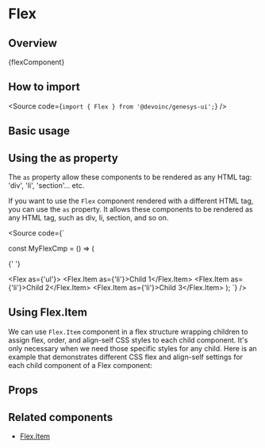 

<Meta of={Stories} />

# Flex

## Overview

<Markdown>{flexComponent}</Markdown>

## How to import

<Source code={`import { Flex } from '@devoinc/genesys-ui';`} />

## Basic usage

<Canvas of={Stories.Base} />

## Using the as property

The `as` property allow these components to be rendered as any HTML tag:
'div', 'li', 'section'... etc.

If you want to use the `Flex` component rendered with a different HTML tag, you can use the `as` property.
It allows these components to be rendered as any HTML tag, such as div, li, section, and so on.

<Source
  code={`

const MyFlexCmp = () => (

{' '}

<Flex as={'ul'}>
  <Flex.Item as={'li'}>Child 1</Flex.Item>
  <Flex.Item as={'li'}>Child 2</Flex.Item>
  <Flex.Item as={'li'}>Child 3</Flex.Item>
</Flex>
); `} />

## Using Flex.Item

We can use `Flex.Item` component in a flex structure wrapping children to assign flex,
order, and align-self CSS styles to each child component. It's only necessary when we need
those specific styles for any child.
Here is an example that demonstrates different CSS flex and align-self
settings for each child component of a Flex component:

<Canvas of={Stories.FlexAndFlexItems} />

## Props

<ArgTypes of={Stories} />

## Related components

- [Flex.Item](?path=/docs/components-layout-flex-flex-components--docs)

